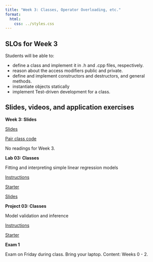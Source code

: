 ```yaml
---
title: "Week 3: Classes, Operator Overloading, etc."
format: 
  html:
    css: ../styles.css
---
```


## SLOs for Week 3

Students will be able to:

-   define a class and implement it in .h and .cpp files, respectively.
-   reason about the access modifiers public and private.
-   define and implement constructors and destructors, and general methods.
-   instantiate objects statically
-   implement Test-driven development for a class.

## Slides, videos, and application exercises

:::::: slide-deck
**Week 3: Slides**

::: slides
[Slides](https://docs.google.com/presentation/d/1MHIPb67PUzT9cdGHwnfcYBP5MlFd6_wg44jWBtG3UGc/edit#slide=id.p)
:::

::: starter
[Pair class code](https://calvincollege-my.sharepoint.com/:f:/g/personal/vtn2_calvin_edu/EqWAkf_d_K9LhEMlAuJ6ibUBYDWKLhX2GuafwPg2AJWC3Q?e=YRLb30)
:::


::: reading
No readings for Week 3.
:::

::::::

<!-- ## Lab -->

:::::: lab
**Lab 03: Classes**

Fitting and interpreting simple linear regression models

::: instructions
[Instructions](labs/lab03.qmd)
:::

::: starter
[Starter](){target="_blank"}
:::

::: slides
[Slides](./slides/lab03-slides.qmd)
:::
::::::

<!-- ## Homework assignments -->

::::: homework
**Project 03: Classes**

Model validation and inference

::: instructions
[Instructions](projects/proj-03/proj03.qmd)
:::


::: starter
[Starter](){target="_blank"}
:::
:::::

::: exam
**Exam 1**

Exam on Friday during class. Bring your laptop. Content: Weeks 0 - 2.

<!-- [\[Instructions\]](course-materials/exams/exam-01/exam-01.qmd) [\[Source\]](https://github.com/rstudio-education/datascience-box/tree/master/course-materials/exams/exam-01) -->
:::
